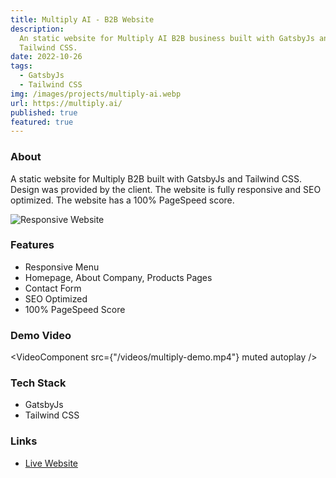 ```yaml
---
title: Multiply AI - B2B Website
description:
  An static website for Multiply AI B2B business built with GatsbyJs and
  Tailwind CSS.
date: 2022-10-26
tags:
  - GatsbyJs
  - Tailwind CSS
img: /images/projects/multiply-ai.webp
url: https://multiply.ai/
published: true
featured: true
---
```



### About

A static website for Multiply B2B built with GatsbyJs and Tailwind CSS. Design
was provided by the client. The website is fully responsive and SEO optimized.
The website has a 100% PageSpeed score.

![Responsive Website](../../assets/projects/multiply-ai-responsive.png)

### Features

- Responsive Menu
- Homepage, About Company, Products Pages
- Contact Form
- SEO Optimized
- 100% PageSpeed Score

### Demo Video

<VideoComponent src={"/videos/multiply-demo.mp4"} muted autoplay />

### Tech Stack

- GatsbyJs
- Tailwind CSS

### Links

- [Live Website](https://multiply.ai/)
